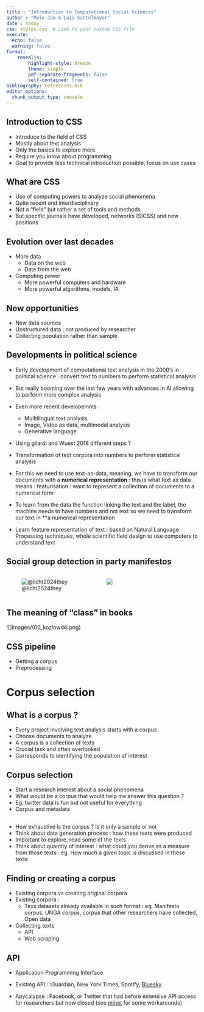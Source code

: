 ```yaml
---
title : "Introduction to Computational Social Sciences"
author : "Malo Jan & Luis Sattelmayer"
date : today
css: styles.css  # Link to your custom CSS file
execute: 
  echo: false
  warning: false
format: 
    revealjs:
        highlight-style: breeze
        theme: simple
        pdf-separate-fragments: false
        self-contained: true
bibliography: references.bib
editor_options: 
  chunk_output_type: console
---
```


## Introduction to CSS {.smaller}

- Introduce to the field of CSS
- Mostly about text analysis
- Only the basics to explore more
- Require you know about programming
- Goal to provide less technical introduction possible, focus on use cases

## What are CSS {.smaller}

- Use of computing powers to analyze social phenomena
- Quite recent and interdisciplinary
- Not a "field" but rather a set of tools and methods
- But specific journals have developed, networks (SICSS) and now positions

## Evolution over last decades {.smaller}

- More data
    - Data on the web
    - Date from the web
- Computing power 
    - More powerful computers and hardware
    - More powerful algorithms, models, IA
    
## New opportunities

- New data sources
- Unstructured data : not produced by researcher
- Collecting population rather than sample



## Developments in political science

- Early development of computational text analysis in the 2000's in political science : convert text to numbers to perform statistical analysis
- But really booming over the last few years with advances in AI allowing to perform more complex analysis
- Even more recent developemnts : 
    - Muiltilingual text analysis
    - Image, Video as data, multimodal analysis
    - Generative language

- Using gilardi and Wuest 2018 different steps ? 

- Transformation of text corpora into numbers to perform statistical analysis

-   For this we need to use text-as-data, meaning, we have to transform our documents with a **numerical representation** : this is what text as data means : featurisation : want to represent a collection of documents to a numerical form

-   To learn from the data the function linking the text and the label, the machine needs to have numbers and not text so we need to transform our text in \*\*a numerical representation

-   Learn feature representation of text : based on Natural Language Processing techniques, whole scientific field design to use computers to understand text

## Social group detection in party manifestos {.smaller}

:::: {.columns}


::: {.column width="50%"}
![@licht2024they](images/00_licht_sczepanski1.png)
:::

::: {.column width="50%"}
![](images/00_licht_sczepanski2.png)
:::

::::

## The meaning of "class" in books {.smaller}

![]images/(00_kozlowski.png)

## CSS pipeline

- Getting a corpus
- Preprocessing



# Corpus selection

## What is a corpus ? {.smaller}

- Every project involving text analysis starts with a corpus
- Choose documents to analyze
- A corpus is a collection of texts
- Crucial task and often overlooked
- Corresponds to identifying the population of interest

## Corpus selection {.smaller}

- Start a research interest about a social phenomena
- What would be a corpus that would help me answer this question ?
- Eg. twitter data is fun but not useful for everything
- Corpus and metadata

##

- How exhaustive is the corpus ? Is it only a sample or not
- Think about data generation process : how these texts were produced
- Important to explore, read some of the texts
- Think about quantity of interest : what could you derive as a measure from those texts : eg. How much a given topic is discussed in these texts


## Finding or creating a corpus {.smaller}

-  Existing corpora vs creating original corpora
- Existing corpora : 
    - Texs datasets already available in such format : eg. Manifesto corpus, UNGA corpus, corpus that other researchers have collected, Open data 
- Collecting texts
    - API
    - Web scraping
    
## API {.smaller}

- Application Programming Interface

- Existing API :  :Guardian, New York Times, Spotify, [Bluesky](https://github.com/JBGruber/atrrr) 
- Apycalypse : Facebook, or Twitter that had before extensive API access for researchers but now closed (see [minet](https://github.com/medialab/minet) for some workarounds)
